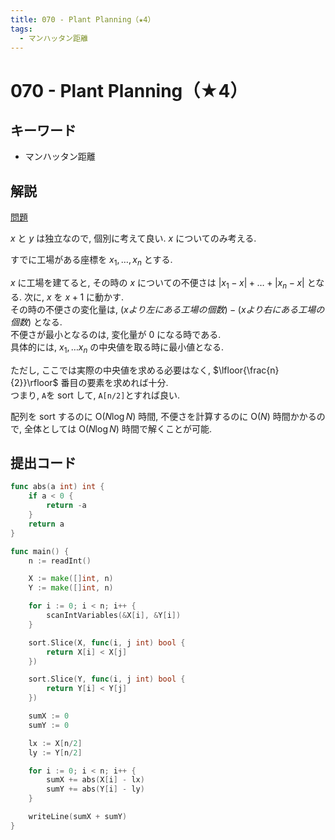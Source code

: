 ```yaml
---
title: 070 - Plant Planning（★4）
tags:
  - マンハッタン距離
---
```


# 070 - Plant Planning（★4）

## キーワード

- マンハッタン距離

## 解説

[問題](https://atcoder.jp/contests/typical90/tasks/typical90_br)

$x$ と $y$ は独立なので, 個別に考えて良い. $x$ についてのみ考える.

すでに工場がある座標を $x_1, \dots, x_n$ とする.

$x$ に工場を建てると, その時の $x$ についての不便さは $|x_1 - x| + \dots + |x_n - x|$ となる. 次に, $x$ を $x+1$ に動かす.  
その時の不便さの変化量は, $(xより左にある工場の個数) - (xより右
にある工場の個数)$ となる.  
不便さが最小となるのは, 変化量が $0$ になる時である.  
具体的には, $x_1, \dots x_n$ の中央値を取る時に最小値となる.

ただし, ここでは実際の中央値を求める必要はなく, $\lfloor{\frac{n}{2}}\rfloor$ 番目の要素を求めれば十分.  
つまり, `A`を sort して, `A[n/2]`とすれば良い.

配列を sort するのに $\mathrm{O}(N\log{N})$ 時間, 不便さを計算するのに $\mathrm{O}(N)$ 時間かかるので, 全体としては $\mathrm{O}(N\log{N})$ 時間で解くことが可能.

## 提出コード

```go
func abs(a int) int {
	if a < 0 {
		return -a
	}
	return a
}

func main() {
	n := readInt()

	X := make([]int, n)
	Y := make([]int, n)

	for i := 0; i < n; i++ {
		scanIntVariables(&X[i], &Y[i])
	}

	sort.Slice(X, func(i, j int) bool {
		return X[i] < X[j]
	})

	sort.Slice(Y, func(i, j int) bool {
		return Y[i] < Y[j]
	})

	sumX := 0
	sumY := 0

	lx := X[n/2]
	ly := Y[n/2]

	for i := 0; i < n; i++ {
		sumX += abs(X[i] - lx)
		sumY += abs(Y[i] - ly)
	}

	writeLine(sumX + sumY)
}
```
